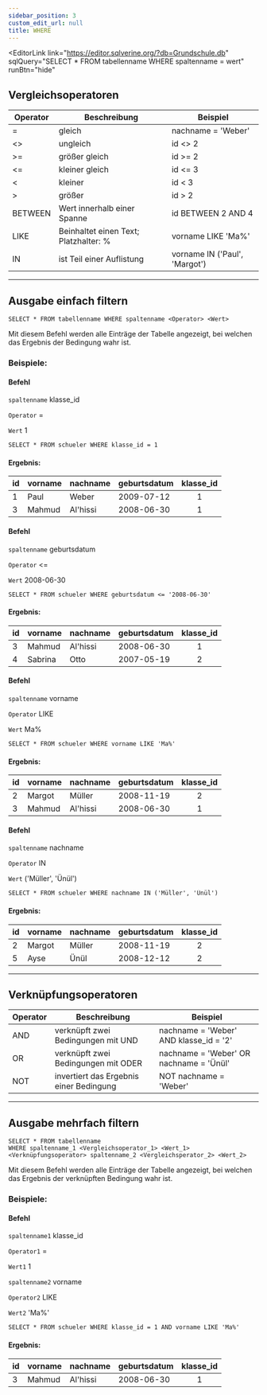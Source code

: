 ```yaml
---
sidebar_position: 3
custom_edit_url: null
title: WHERE
---
```



<EditorLink
  link="https://editor.sqlverine.org/?db=Grundschule.db"
  sqlQuery="SELECT * FROM tabellenname WHERE spaltenname = wert"
  runBtn="hide"
></EditorLink>

## Vergleichsoperatoren

| Operator | Beschreibung                          | Beispiel                      |
| -------- | ------------------------------------- | ----------------------------- |
| =        | gleich                                | nachname = 'Weber'            |
| <\>      | ungleich                              | id <\> 2                      |
| >=       | größer gleich                         | id >= 2                       |
| <=       | kleiner gleich                        | id <= 3                       |
| <        | kleiner                               | id < 3                        |
| >        | größer                                | id > 2                        |
| BETWEEN  | Wert innerhalb einer Spanne           | id BETWEEN 2 AND 4            |
| LIKE     | Beinhaltet einen Text; Platzhalter: % | vorname LIKE 'Ma%'            |
| IN       | ist Teil einer Auflistung             | vorname IN ('Paul', 'Margot') |

---

## Ausgabe einfach filtern

```
SELECT * FROM tabellenname WHERE spaltenname <Operator> <Wert>
```

Mit diesem Befehl werden alle Einträge der Tabelle angezeigt, bei welchen das Ergebnis der Bedingung wahr ist.

### Beispiele:

#### Befehl

`spaltenname` klasse_id

`Operator` =

`Wert` 1

```
SELECT * FROM schueler WHERE klasse_id = 1
```

#### Ergebnis:

| id  | vorname | nachname | geburtsdatum | klasse_id |
| --- | ------- | -------- | ------------ | :-------: |
| 1   | Paul    | Weber    | 2009-07-12   |     1     |
| 3   | Mahmud  | Al'hissi | 2008-06-30   |     1     |

#### Befehl

`spaltenname` geburtsdatum

`Operator` <=

`Wert` 2008-06-30

```
SELECT * FROM schueler WHERE geburtsdatum <= '2008-06-30'
```

#### Ergebnis:

| id  | vorname | nachname | geburtsdatum | klasse_id |
| --- | ------- | -------- | ------------ | :-------: |
| 3   | Mahmud  | Al'hissi | 2008-06-30   |     1     |
| 4   | Sabrina | Otto     | 2007-05-19   |     2     |

#### Befehl

`spaltenname` vorname

`Operator` LIKE

`Wert` Ma%

```
SELECT * FROM schueler WHERE vorname LIKE 'Ma%'
```

#### Ergebnis:

| id  | vorname | nachname | geburtsdatum | klasse_id |
| --- | ------- | -------- | ------------ | :-------: |
| 2   | Margot  | Müller   | 2008-11-19   |     2     |
| 3   | Mahmud  | Al'hissi | 2008-06-30   |     1     |

#### Befehl

`spaltenname` nachname

`Operator` IN

`Wert` ('Müller', 'Ünül')

```
SELECT * FROM schueler WHERE nachname IN ('Müller', 'Ünül')
```

#### Ergebnis:

| id  | vorname | nachname | geburtsdatum | klasse_id |
| --- | ------- | -------- | ------------ | :-------: |
| 2   | Margot  | Müller   | 2008-11-19   |     2     |
| 5   | Ayse    | Ünül     | 2008-12-12   |     2     |

---

## Verknüpfungsoperatoren

| Operator | Beschreibung                            | Beispiel                                |
| -------- | --------------------------------------- | --------------------------------------- |
| AND      | verknüpft zwei Bedingungen mit UND      | nachname = 'Weber' AND klasse_id = '2'  |
| OR       | verknüpft zwei Bedingungen mit ODER     | nachname = 'Weber' OR nachname = 'Ünül' |
| NOT      | invertiert das Ergebnis einer Bedingung | NOT nachname = 'Weber'                  |

---

## Ausgabe mehrfach filtern

```
SELECT * FROM tabellenname
WHERE spaltenname_1 <Vergleichsoperator_1> <Wert_1>
<Verknüpfungsoperator> spaltenname_2 <Vergleichsperator_2> <Wert_2>
```

Mit diesem Befehl werden alle Einträge der Tabelle angezeigt, bei welchen das Ergebnis der verknüpften Bedingung wahr ist.

### Beispiele:

#### Befehl

`spaltenname1` klasse_id

`Operator1` =

`Wert1` 1

`spaltenname2` vorname

`Operator2` LIKE

`Wert2` 'Ma%'

```
SELECT * FROM schueler WHERE klasse_id = 1 AND vorname LIKE 'Ma%'
```

#### Ergebnis:

| id  | vorname | nachname | geburtsdatum | klasse_id |
| --- | ------- | -------- | ------------ | :-------: |
| 3   | Mahmud  | Al'hissi | 2008-06-30   |     1     |
